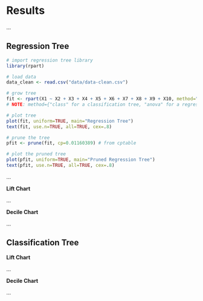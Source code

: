 # Results

...

## Regression Tree

```r
# import regression tree library
library(rpart)

# load data
data_clean <- read.csv("data/data-clean.csv")

# grow tree 
fit <- rpart(X1 ~ X2 + X3 + X4 + X5 + X6 + X7 + X8 + X9 + X10, method="anova", data=data_clean)
# NOTE: method={"class" for a classification tree, "anova" for a regression tree}

# plot tree 
plot(fit, uniform=TRUE, main="Regression Tree")
text(fit, use.n=TRUE, all=TRUE, cex=.8)
```

```r
# prune the tree 
pfit <- prune(fit, cp=0.01160389) # from cptable   

# plot the pruned tree 
plot(pfit, uniform=TRUE, main="Pruned Regression Tree")
text(pfit, use.n=TRUE, all=TRUE, cex=.8)
```

...

**Lift Chart**

...

**Decile Chart**

...

## Classification Tree

**Lift Chart**

...

**Decile Chart**

...
